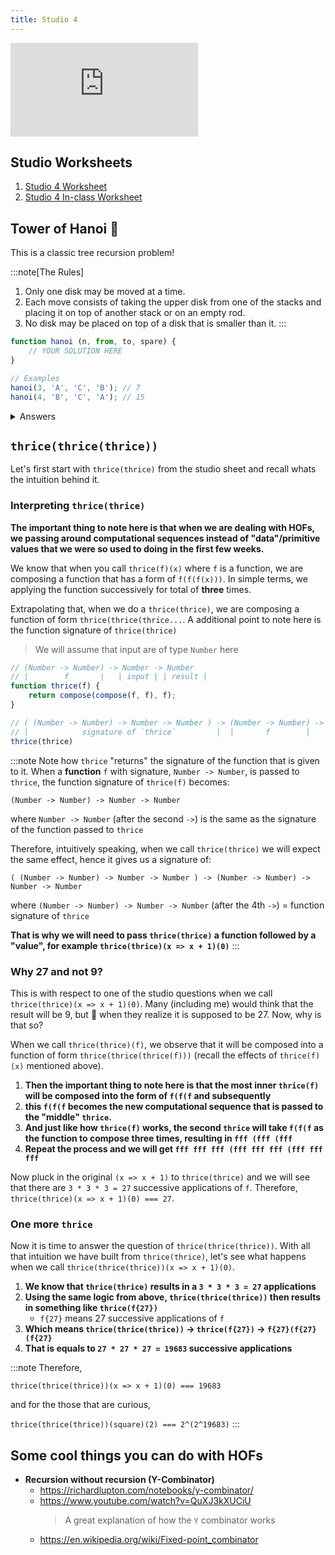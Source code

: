 ```yaml
---
title: Studio 4
---
```


<iframe 
    src="https://docs.google.com/presentation/d/e/2PACX-1vQ3xbK749hrtSkzsPWDJLraPu5E1tSuo8dckJV3sE4rgKUsanYXyQ60vnKjSwKmZYnNBSVW4Z7Bvrb-/embed" 
    class="aspect-video w-full"
    frameborder="0" 
    allowfullscreen="true" 
    mozallowfullscreen="true" 
    webkitallowfullscreen="true">
</iframe>

## Studio Worksheets

1. [Studio 4 Worksheet](https://drive.google.com/file/d/1qxB-EWE7ABBsIxlri95Z-N9AId8kHegr/view?usp=sharing)
2. [Studio 4 In-class Worksheet](https://drive.google.com/file/d/1HskyJO7uIyX9Ej29cRWZiefAFj2uQ9UL/view?usp=sharing)

## Tower of Hanoi 🗼

This is a classic tree recursion problem!

:::note[The Rules]
1. Only one disk may be moved at a time.
2. Each move consists of taking the upper disk from one of the stacks and placing it on top of another stack or on an empty rod.
3. No disk may be placed on top of a disk that is smaller than it.
:::

```javascript
function hanoi (n, from, to, spare) {
    // YOUR SOLUTION HERE
}

// Examples
hanoi(3, 'A', 'C', 'B'); // 7
hanoi(4, 'B', 'C', 'A'); // 15
```

<details>
<summary>Answers</summary>

To move a disk, we need to move the disks above it first. Therefore, we can break the problem down into 3 parts:

1. Move the top `n-1` disks from `from` to `spare`
2. Move the bottom disk from `from` to `to`
3. Move the `n-1` disks from `spare` to `to`

```javascript
function hanoi (n, from, to, spare) {
    display(stringify(from) + " -> " + stringify(to)); 
    return n <= 1
            ? n
            : tower_of_hanoi(n-1, source, aux, target) +
              1 +
              tower_of_hanoi(n-1, aux, target, source);
}
```
</details>


## `thrice(thrice(thrice))`

Let's first start with `thrice(thrice)` from the studio sheet and recall whats the intuition behind it.

### Interpreting `thrice(thrice)`

**The important thing to note here is that when we are dealing with HOFs, we passing around computational sequences instead of "data"/primitive values that we were so used to doing in the first few weeks.**

We know that when you call `thrice(f)(x)` where `f` is a function, we are composing a function that has a form of `f(f(f(x)))`. In simple terms, we applying the function successively for total of **three** times.

Extrapolating that, when we do a `thrice(thrice)`, we are composing a function of form `thrice(thrice(thrice...`. A additional point to note here is the function signature of `thrice(thrice)`

> We will assume that input are of type `Number` here

```javascript
// (Number -> Number) -> Number -> Number
// |        f       |   | input | | result |
function thrice(f) {
    return compose(compose(f, f), f);
}

// ( (Number -> Number) -> Number -> Number ) -> (Number -> Number) -> Number -> Number
// |            signature of `thrice`         |  |       f        |   | input | | output |
thrice(thrice)
```
:::note
Note how `thrice` "returns" the signature of the function that is given to it. When a **function** `f` with signature, `Number -> Number`, is passed to `thrice`, the function signature of `thrice(f)` becomes:

`(Number -> Number) -> Number -> Number` 

where `Number -> Number` (after the second `->`) is the same as the signature of the function passed to `thrice`

Therefore, intuitively speaking, when we call `thrice(thrice)` we will expect the same effect, hence it gives us a signature of:

`( (Number -> Number) -> Number -> Number ) -> (Number -> Number) -> Number -> Number` 

where `(Number -> Number) -> Number -> Number` (after the 4th `->`) = function signature of `thrice`

**That is why we will need to pass `thrice(thrice)` a function followed by a "value", for example `thrice(thrice)(x => x + 1)(0)`**
:::

### Why 27 and not 9?

This is with respect to one of the studio questions when we call `thrice(thrice)(x => x + 1)(0)`. Many (including me) would think that the result will be 9, but 🤯 when they realize it is supposed to be 27. Now, why is that so?

When we call `thrice(thrice)(f)`, we observe that it will be composed into a function of form `thrice(thrice(thrice(f)))` (recall the effects of `thrice(f)(x)` mentioned above).

1. **Then the important thing to note here is that the most inner `thrice(f)` will be composed into the form of `f(f(f` and subsequently**
2. **this `f(f(f` becomes the new computational sequence that is passed to the "middle" `thrice`.**
3. **And just like how `thrice(f)` works, the second `thrice` will take `f(f(f` as the function to compose three times, resulting in `fff (fff (fff`**
4. **Repeat the process and we will get `fff fff fff (fff fff fff (fff fff fff `**

Now pluck in the original `(x => x + 1)` to `thrice(thrice)` and we will see that there are `3 * 3 * 3 = 27` successive applications of `f`. Therefore, `thrice(thrice)(x => x + 1)(0) === 27`.

### One more `thrice`

Now it is time to answer the question of `thrice(thrice(thrice))`. With all that intuition we have built from `thrice(thrice)`, let's see what happens when we call `thrice(thrice(thrice))(x => x + 1)(0)`.

1. **We know that `thrice(thrice)` results in a `3 * 3 * 3 = 27` applications**
2. **Using the same logic from above, `thrice(thrice(thrice))` then results in something like `thrice(f{27})`**
    - `f{27}` means 27 successive applications of `f`
3. **Which means `thrice(thrice(thrice))` -> `thrice(f{27})` -> `f{27}(f{27}(f{27}`**
4. **That is equals to `27 * 27 * 27 = 19683` successive applications**

:::note
Therefore, 

`thrice(thrice(thrice))(x => x + 1)(0) === 19683` 

and for the those that are curious,

`thrice(thrice(thrice))(square)(2) === 2^(2^19683)`
:::


## Some cool things you can do with HOFs

- **Recursion without recursion (Y-Combinator)**
    - https://richardlupton.com/notebooks/y-combinator/
    - https://www.youtube.com/watch?v=QuXJ3kXUCiU
        > A great explanation of how the `Y` combinator works
    - https://en.wikipedia.org/wiki/Fixed-point_combinator
